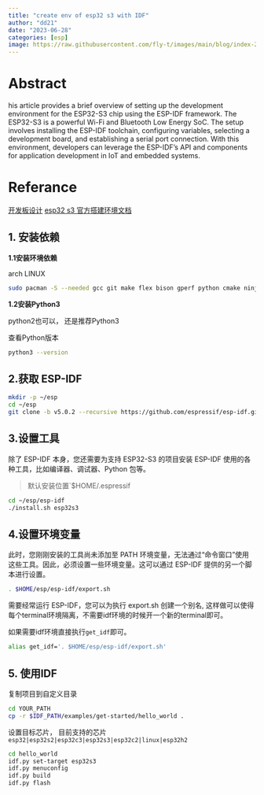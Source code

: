 ```yaml
---
title: "create env of esp32 s3 with IDF" 
author: "dd21"
date: "2023-06-28" 
categories: [esp]
image: https://raw.githubusercontent.com/fly-t/images/main/blog/index-2023-06-28-21-20-20.png
---
```



# Abstract

his article provides a brief overview of setting up the development environment for the ESP32-S3 chip using the ESP-IDF framework. The ESP32-S3 is a powerful Wi-Fi and Bluetooth Low Energy SoC. The setup involves installing the ESP-IDF toolchain, configuring variables, selecting a development board, and establishing a serial port connection. With this environment, developers can leverage the ESP-IDF's API and components for application development in IoT and embedded systems.

# Referance

[开发板设计](../esp32_dev_1/index.qmd)
[esp32 s3 官方搭建环境文档](https://docs.espressif.com/projects/esp-idf/zh_CN/latest/esp32s3/get-started/linux-macos-setup.html#get-started-prerequisites)



## 1. 安装依赖

**1.1安装环境依赖**

arch LINUX
``` bash
sudo pacman -S --needed gcc git make flex bison gperf python cmake ninja ccache dfu-util libusb
```

**1.2安装Python3**

python2也可以， 还是推荐Python3

查看Python版本

``` bash
python3 --version
```

## 2.获取 ESP-IDF

``` bash
mkdir -p ~/esp
cd ~/esp
git clone -b v5.0.2 --recursive https://github.com/espressif/esp-idf.git
```

## 3.设置工具

除了 ESP-IDF 本身，您还需要为支持 ESP32-S3 的项目安装 ESP-IDF 使用的各种工具，比如编译器、调试器、Python 包等。

> 默认安装位置`$HOME/.espressif

``` bash
cd ~/esp/esp-idf
./install.sh esp32s3
```

## 4.设置环境变量

此时，您刚刚安装的工具尚未添加至 PATH 环境变量，无法通过“命令窗口”使用这些工具。因此，必须设置一些环境变量。这可以通过 ESP-IDF 提供的另一个脚本进行设置。

``` bash
. $HOME/esp/esp-idf/export.sh
```

需要经常运行 ESP-IDF，您可以为执行 export.sh 创建一个别名, 这样做可以使得每个terminal环境隔离，不需要idf环境的时候开一个新的terminal即可。

如果需要idf环境直接执行`get_idf`即可。

``` bash
alias get_idf='. $HOME/esp/esp-idf/export.sh'
```
## 5. 使用IDF

复制项目到自定义目录

``` bash
cd YOUR_PATH
cp -r $IDF_PATH/examples/get-started/hello_world .
```

设置目标芯片， 目前支持的芯片`esp32|esp32s2|esp32c3|esp32s3|esp32c2|linux|esp32h2`

``` bash
cd hello_world
idf.py set-target esp32s3 
idf.py menuconfig 
idf.py build
idf.py flash
```



